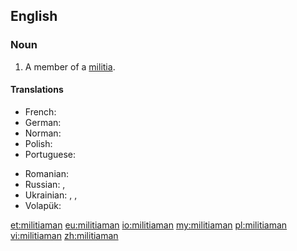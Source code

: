 ==English==

===Noun===
{{en-noun|militiamen}}

# A member of a [[militia]].

====Translations====
{{trans-top|member of a militia}}
* French: {{t+|fr|milicien|m}}
* German: {{t+|de|Milizionär|m}}
* Norman: {{t|nrf|milicien|m}}
* Polish: {{t|pl|milicjant|m}}
* Portuguese: {{t|pt|miliciano|m}}
{{trans-mid}}
* Romanian: {{t+|ro|milițian|m}}
* Russian: {{t+|ru|милиционе́р|m}}, {{t+|ru|ополче́нец|m}}
* Ukrainian: {{t|uk|міліціоне́р|m|sc=Cyrl}}, {{t|uk|міліція́нт|m|sc=Cyrl}}, {{t|uk|ополче́нець|m|sc=Cyrl}}
* Volapük: {{qualifier|male or female}} {{t|vo|sifanakomipan}}
{{trans-bottom}}

[[et:militiaman]]
[[eu:militiaman]]
[[io:militiaman]]
[[my:militiaman]]
[[pl:militiaman]]
[[vi:militiaman]]
[[zh:militiaman]]